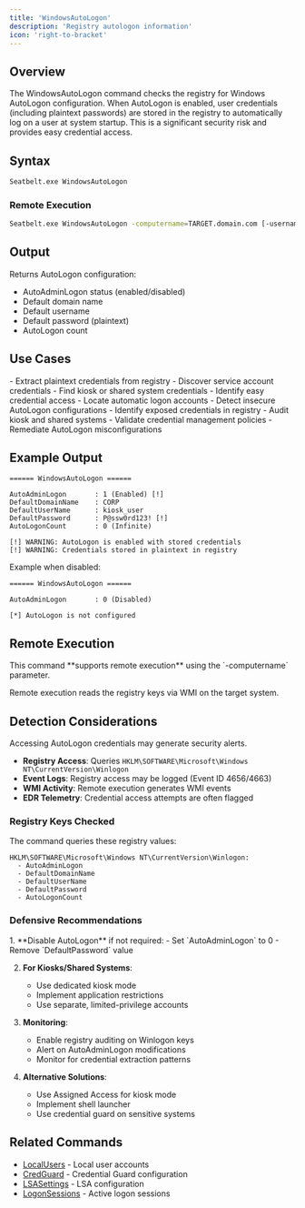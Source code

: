 ```yaml
---
title: 'WindowsAutoLogon'
description: 'Registry autologon information'
icon: 'right-to-bracket'
---
```


## Overview

The WindowsAutoLogon command checks the registry for Windows AutoLogon configuration. When AutoLogon is enabled, user credentials (including plaintext passwords) are stored in the registry to automatically log on a user at system startup. This is a significant security risk and provides easy credential access.

## Syntax

```bash
Seatbelt.exe WindowsAutoLogon
```

### Remote Execution
```bash
Seatbelt.exe WindowsAutoLogon -computername=TARGET.domain.com [-username=DOMAIN\user -password=pass]
```

## Output

Returns AutoLogon configuration:
- AutoAdminLogon status (enabled/disabled)
- Default domain name
- Default username
- Default password (plaintext)
- AutoLogon count

## Use Cases

<Tabs>
  <Tab title="Red Team">
    - Extract plaintext credentials from registry
    - Discover service account credentials
    - Find kiosk or shared system credentials
    - Identify easy credential access
    - Locate automatic logon accounts
  </Tab>
  <Tab title="Blue Team">
    - Detect insecure AutoLogon configurations
    - Identify exposed credentials in registry
    - Audit kiosk and shared systems
    - Validate credential management policies
    - Remediate AutoLogon misconfigurations
  </Tab>
</Tabs>

## Example Output

```
====== WindowsAutoLogon ======

AutoAdminLogon       : 1 (Enabled) [!]
DefaultDomainName    : CORP
DefaultUserName      : kiosk_user
DefaultPassword      : P@ssw0rd123! [!]
AutoLogonCount       : 0 (Infinite)

[!] WARNING: AutoLogon is enabled with stored credentials
[!] WARNING: Credentials stored in plaintext in registry
```

Example when disabled:
```
====== WindowsAutoLogon ======

AutoAdminLogon       : 0 (Disabled)

[*] AutoLogon is not configured
```

## Remote Execution

<Check>
This command **supports remote execution** using the `-computername` parameter.
</Check>

Remote execution reads the registry keys via WMI on the target system.

## Detection Considerations

<Warning>
Accessing AutoLogon credentials may generate security alerts.
</Warning>

- **Registry Access**: Queries `HKLM\SOFTWARE\Microsoft\Windows NT\CurrentVersion\Winlogon`
- **Event Logs**: Registry access may be logged (Event ID 4656/4663)
- **WMI Activity**: Remote execution generates WMI events
- **EDR Telemetry**: Credential access attempts are often flagged

### Registry Keys Checked

The command queries these registry values:
```
HKLM\SOFTWARE\Microsoft\Windows NT\CurrentVersion\Winlogon:
  - AutoAdminLogon
  - DefaultDomainName
  - DefaultUserName
  - DefaultPassword
  - AutoLogonCount
```

### Defensive Recommendations

<Accordion title="Remediation Steps">
1. **Disable AutoLogon** if not required:
   - Set `AutoAdminLogon` to 0
   - Remove `DefaultPassword` value

2. **For Kiosks/Shared Systems**:
   - Use dedicated kiosk mode
   - Implement application restrictions
   - Use separate, limited-privilege accounts

3. **Monitoring**:
   - Enable registry auditing on Winlogon keys
   - Alert on AutoAdminLogon modifications
   - Monitor for credential extraction patterns

4. **Alternative Solutions**:
   - Use Assigned Access for kiosk mode
   - Implement shell launcher
   - Use credential guard on sensitive systems
</Accordion>

## Related Commands

- [LocalUsers](/commands/localusers) - Local user accounts
- [CredGuard](/commands/credguard) - Credential Guard configuration
- [LSASettings](/commands/lsasettings) - LSA configuration
- [LogonSessions](/commands/logonsessions) - Active logon sessions
